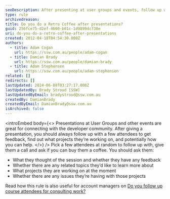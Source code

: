 ```yaml
---
seoDescription: After presenting at user groups and events, follow up with attendees to gather feedback, discuss projects, and potentially offer assistance.
type: rule
archivedreason:
title: Do you do a Retro Coffee after presentations?
guid: 256fce75-d2ef-4600-b01c-1d98994c738e
uri: do-you-do-a-retro-coffee-after-presentations
created: 2012-04-18T04:54:30.000Z
authors:
  - title: Adam Cogan
    url: https://ssw.com.au/people/adam-cogan
  - title: Damian Brady
    url: https://ssw.com.au/people/damian-brady
  - title: Adam Stephensen
    url: https://ssw.com.au/people/adam-stephensen
related: []
redirects: []
lastUpdated: 2024-06-08T03:27:17.000Z
lastUpdatedBy: Brady Stroud [SSW]
lastUpdatedByEmail: bradystroud@ssw.com.au
createdBy: DamianBrady
createdByEmail: DamianBrady@ssw.com.au
isArchived: false
---
```


<introEmbed
  body={<>
Presentations at User Groups and other events are great for connecting with the developer community. After giving a presentation, you should always follow up with a few attendees to get feedback, find out what projects they’re working on, and potentially how you can help.
  </>}
/>
Pick a few attendees at random to follow up with, give them a call and ask if you can buy them a coffee. You should ask them:

- What they thought of the session and whether they have any feedback
- Whether there are any related topics they’d like to learn more about
- What projects they are working on at the moment
- Whether there are any issues they’re having with those projects

Read how this rule is also useful for account managers on [Do you follow up course attendees for consulting work?](/do-you-follow-up-course-attendees-for-consulting-work)
